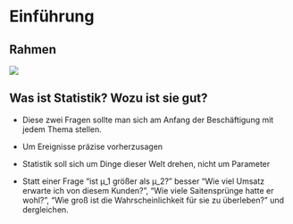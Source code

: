 # Einführung

## Rahmen

![](./images/Rahmen.png)

## Was ist Statistik? Wozu ist sie gut?

- Diese zwei Fragen sollte man sich am Anfang der Beschäftigung mit jedem Thema stellen.

- Um Ereignisse präzise vorherzusagen
- Statistik soll sich um Dinge dieser Welt drehen, nicht um Parameter
- Statt einer Frage "ist µ_1 größer als µ_2?" besser "Wie viel Umsatz erwarte ich von diesem Kunden?", "Wie viele Saitensprünge hatte er wohl?", "Wie groß ist die Wahrscheinlichkeit für sie zu überleben?" und dergleichen.
